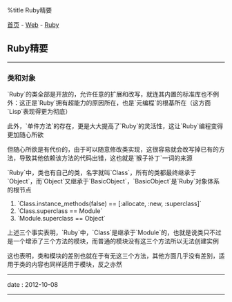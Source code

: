 %title Ruby精要

[[../../../index|首页]] - [[../index|Web]] - [[index|Ruby]]
==Ruby精要==
----
===类和对象===

`Ruby`的类全部是开放的，允许任意的扩展和改写，就连其内置的标准库也不例外：这正是`Ruby`拥有超能力的原因所在，也是`元编程`的根基所在（这方面`Lisp`表现得更为彻底）

此外，`单件方法`的存在，更是大大提高了`Ruby`的灵活性，这让`Ruby`编程变得更加随心所欲

但随心所欲是有代价的，由于可以随意修改类实现，这很容易就会改写掉已有的方法，导致其他依赖该方法的代码出错，这也就是`猴子补丁`一词的来源

`Ruby`中，类也有自己的类，名字就叫`Class`，所有的类都最终继承于`Object`，而`Object`又继承于`BasicObject`，`BasicObject`是`Ruby`对象体系的根节点

# `Class.instance_methods(false) == [:allocate, :new, :superclass]`
# `Class.superclass == Module`
# `Module.superclass == Object`

上述三个事实表明，`Ruby`中，`Class`是继承于`Module`的，也就是说类只不过是一个增添了三个方法的模块，而普通的模块没有这三个方法所以无法创建实例

这也表明，类和模块的差别也就在于有无这三个方法，其他方面几乎没有差别，适用于类的内容也同样适用于模块，反之亦然
----
<red>date</red> : 2012-10-08
----
